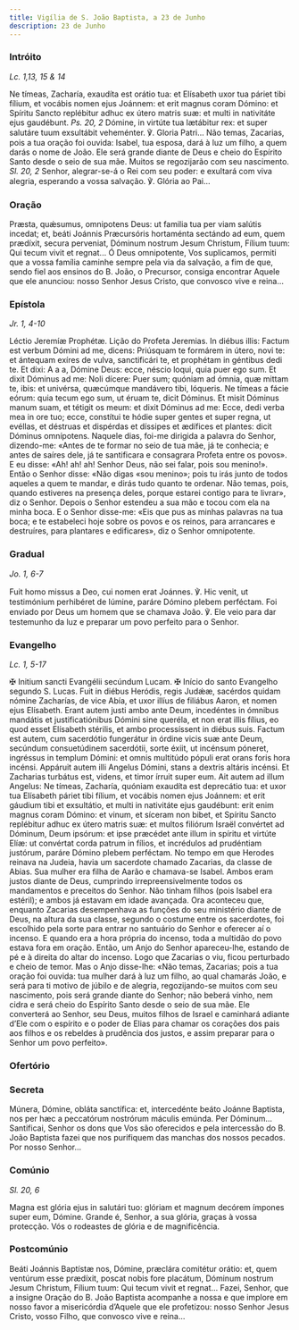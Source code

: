 ```yaml
---
title: Vigília de S. João Baptista, a 23 de Junho
description: 23 de Junho
---
```


### Intróito

<em>Lc. 1,13, 15 & 14</em>

<div class="side-by-side not-content">
  <span>
    Ne tímeas, Zacharía, exaudíta est orátio tua: et Elísabeth uxor tua páriet
    tibi fílium, et vocábis nomen ejus Joánnem: et erit magnus coram Dómino: et
    Spíritu Sancto replébitur adhuc ex útero matris suæ: et multi in nativitáte
    ejus gaudébunt. <em>Ps. 20, 2</em> Dómine, in virtúte tua lætábitur rex: et
    super salutáre tuum exsultábit veheménter. ℣. Gloria Patri...
  </span>
  <span>
    Não temas, Zacarias, pois a tua oração foi ouvida: Isabel, tua esposa, dará
    à luz um filho, a quem darás o nome de João. Ele será grande diante de Deus
    e cheio do Espírito Santo desde o seio de sua mãe. Muitos se regozijarão com
    seu nascimento. <em>Sl. 20, 2</em> Senhor, alegrar-se-á o Rei com seu poder:
    e exultará com viva alegria, esperando a vossa salvação. ℣. Glória ao Pai...
  </span>
</div>

### Oração

<div class="side-by-side not-content">
  <span>
    Præsta, quǽsumus, omnipotens Deus: ut familia tua per viam salútis incedat;
    et, beáti Joánnis Præcursóris hortaménta sectándo ad eum, quem prædíxit,
    secura perveniat, Dóminum nostrum Jesum Christum, Fílium tuum: Qui tecum
    vivit et regnat...
  </span>
  <span>
    Ó Deus omnipotente, Vos suplicamos, permiti que a vossa família caminhe
    sempre pela via da salvação, a fim de que, sendo fiel aos ensinos do B.
    João, o Precursor, consiga encontrar Aquele que ele anunciou: nosso Senhor
    Jesus Cristo, que convosco vive e reina...
  </span>
</div>

### Epístola

<em>Jr. 1, 4-10</em>

<div class="side-by-side not-content">
  <span>Léctio Jeremíæ Prophétæ.</span>
  <span>Lição do Profeta Jeremias.</span>
  <span>
    In diébus illis: Factum est verbum Dómini ad me, dicens: Priúsquam te
    formárem in útero, novi te: et ántequam exíres de vulva, sanctificári te, et
    prophétam in géntibus dedi te. Et dixi: A a a, Dómine Deus: ecce, néscio
    loqui, quia puer ego sum. Et dixit Dóminus ad me: Noli dícere: Puer sum;
    quóniam ad ómnia, quæ mittam te, ibis: et univérsa, quæcúmque mandávero
    tibi, lóqueris. Ne tímeas a fácie eórum: quia tecum ego sum, ut éruam te,
    dicit Dóminus. Et misit Dóminus manum suam, et tétigit os meum: et dixit
    Dóminus ad me: Ecce, dedi verba mea in ore tuo; ecce, constítui te hódie
    super gentes et super regna, ut evéllas, et déstruas et dispérdas et
    díssipes et ædífices et plantes: dicit Dóminus omnípotens.
  </span>
  <span>
    Naquele dias, foi-me dirigida a palavra do Senhor, dizendo-me: «Antes de te
    formar no seio de tua mãe, já te conhecia; e antes de saíres dele, já te
    santificara e consagrara Profeta entre os povos». E eu disse: «Ah! ah! ah!
    Senhor Deus, não sei falar, pois sou menino!». Então o Senhor disse: «Não
    digas «sou menino»; pois tu irás junto de todos aqueles a quem te mandar, e
    dirás tudo quanto te ordenar. Não temas, pois, quando estiveres na presença
    deles, porque estarei contigo para te livrar», diz o Senhor. Depois o Senhor
    estendeu a sua mão e tocou com ela na minha boca. E o Senhor disse-me: «Eis
    que pus as minhas palavras na tua boca; e te estabeleci hoje sobre os povos
    e os reinos, para arrancares e destruíres, para plantares e edificares», diz
    o Senhor omnipotente.
  </span>
</div>

### Gradual

<em>Jo. 1, 6-7</em>

<div class="side-by-side not-content">
  <span>
    Fuit homo missus a Deo, cui nomen erat Joánnes. ℣. Hic venit, ut testimónium
    perhibéret de lúmine, paráre Dómino plebem perféctam.
  </span>
  <span>
    Foi enviado por Deus um homem que se chamava João. ℣. Ele veio para dar
    testemunho da luz e preparar um povo perfeito para o Senhor.
  </span>
</div>

### Evangelho

<em>Lc. 1, 5-17</em>

<div class="side-by-side not-content">
  <span>
    <span class="text-red-500">✠</span> Initium sancti Evangélii secúndum Lucam.
  </span>
  <span>
    <span class="text-red-500">✠</span> Início do santo Evangelho segundo S.
    Lucas.
  </span>
  <span>
    Fuit in diébus Heródis, regis Judǽæ, sacérdos quidam nómine Zacharías, de
    vice Abía, et uxor illíus de filiábus Aaron, et nomen ejus Elísabeth. Erant
    autem justi ambo ante Deum, incedéntes in ómnibus mandátis et
    justificatiónibus Dómini sine queréla, et non erat illis fílius, eo quod
    esset Elísabeth stérilis, et ambo processíssent in diébus suis. Factum est
    autem, cum sacerdótio fungerátur in órdine vicis suæ ante Deum, secúndum
    consuetúdinem sacerdótii, sorte éxiit, ut incénsum póneret, ingréssus in
    templum Dómini: et omnis multitúdo pópuli erat orans foris hora incénsi.
    Appáruit autem illi Angelus Dómini, stans a dextris altáris incénsi. Et
    Zacharias turbátus est, videns, et timor írruit super eum. Ait autem ad
    illum Angelus: Ne tímeas, Zacharía, quóniam exaudíta est deprecátio tua: et
    uxor tua Elísabeth páriet tibi fílium, et vocábis nomen ejus Joánnem: et
    erit gáudium tibi et exsultátio, et multi in nativitáte ejus gaudébunt: erit
    enim magnus coram Dómino: et vinum, et síceram non bibet, et Spíritu Sancto
    replébitur adhuc ex útero matris suæ: et multos filiórum Israël convértet ad
    Dóminum, Deum ipsórum: et ipse præcédet ante illum in spíritu et virtúte
    Elíæ: ut convértat corda patrum in fílios, et incrédulos ad prudéntiam
    justórum, paráre Dómino plebem perféctam.
  </span>
  <span>
    No tempo em que Herodes reinava na Judeia, havia um sacerdote chamado
    Zacarias, da classe de Abias. Sua mulher era filha de Aarão e chamava-se
    Isabel. Ambos eram justos diante de Deus, cumprindo irrepreensivelmente
    todos os mandamentos e preceitos do Senhor. Não tinham filhos (pois Isabel
    era estéril); e ambos já estavam em idade avançada. Ora aconteceu que,
    enquanto Zacarias desempenhava as funções do seu ministério diante de Deus,
    na altura da sua classe, segundo o costume entre os sacerdotes, foi
    escolhido pela sorte para entrar no santuário do Senhor e oferecer aí o
    incenso. E quando era a hora própria do incenso, toda a multidão do povo
    estava fora em oração. Então, um Anjo do Senhor apareceu-lhe, estando de pé
    e à direita do altar do incenso. Logo que Zacarias o viu, ficou perturbado e
    cheio de temor. Mas o Anjo disse-lhe: «Não temas, Zacarias; pois a tua
    oração foi ouvida: tua mulher dará à luz um filho, ao qual chamarás João, e
    será para ti motivo de júbilo e de alegria, regozijando-se muitos com seu
    nascimento, pois será grande diante do Senhor; não beberá vinho, nem cidra e
    será cheio do Espírito Santo desde o seio de sua mãe. Ele converterá ao
    Senhor, seu Deus, muitos filhos de Israel e caminhará adiante d’Ele com o
    espírito e o poder de Elias para chamar os corações dos pais aos filhos e os
    rebeldes à prudência dos justos, e assim preparar para o Senhor um povo
    perfeito».
  </span>
</div>

### Ofertório


<LinkCard
  href="/missal/comum/1vigiliaapostolos#ofertório"
  title="Vigília dos Apóstolos - Missa Ego autem"
/>

### Secreta

<div class="side-by-side not-content">
  <span>
    Múnera, Dómine, obláta sanctífica: et, intercedénte beáto Joánne Baptista,
    nos per hæc a peccatórum nostrórum máculis emúnda. Per Dóminum...
  </span>
  <span>
    Santificai, Senhor os dons que Vos são oferecidos e pela intercessão do B.
    João Baptista fazei que nos purifiquem das manchas dos nossos pecados. Por
    nosso Senhor...
  </span>
</div>

### Comúnio

<em>Sl. 20, 6</em>

<div class="side-by-side not-content">
  <span>
    Magna est glória ejus in salutári tuo: glóriam et magnum decórem ímpones
    super eum, Dómine.
  </span>
  <span>
    Grande é, Senhor, a sua glória, graças à vossa protecção. Vós o rodeastes de
    glória e de magnificência.
  </span>
</div>

### Postcomúnio

<div class="side-by-side not-content">
  <span>
    Beáti Joánnis Baptístæ nos, Dómine, præclára comitétur orátio: et, quem
    ventúrum esse prædíxit, poscat nobis fore placátum, Dóminum nostrum Jesum
    Christum, Fílium tuum: Qui tecum vivit et regnat...
  </span>
  <span>
    Fazei, Senhor, que a insigne Oração do B. João Baptista acompanhe a nossa e
    que implore em nosso favor a misericórdia d’Aquele que ele profetizou: nosso
    Senhor Jesus Cristo, vosso Filho, que convosco vive e reina...
  </span>
</div>
